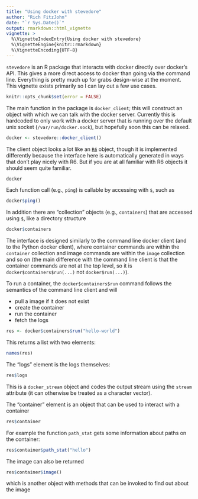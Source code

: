 ```yaml
---
title: "Using docker with stevedore"
author: "Rich FitzJohn"
date: "`r Sys.Date()`"
output: rmarkdown::html_vignette
vignette: >
  %\VignetteIndexEntry{Using docker with stevedore}
  %\VignetteEngine{knitr::rmarkdown}
  %\VignetteEncoding{UTF-8}
---
```


`stevedore` is an R package that interacts with docker directly
over docker's API.  This gives a more direct access to docker than
going via the command line.  Everything is pretty much up for grabs
design-wise at the moment.  This vignette exists primarily so I can
lay out a few use cases.

``` r
knitr::opts_chunk$set(error = FALSE)
```

The main function in the package is `docker_client`; this will
construct an object with which we can talk with the docker server.
Currently this is hardcoded to only work with a docker server that
is running over the default unix socket (`/var/run/docker.sock`),
but hopefully soon this can be relaxed.
``` r
docker <- stevedore::docker_client()
```

The client object looks a lot like an
[`R6`](https://github.com/wch/R6) object, though it is implemented
differently because the interface here is automatically generated
in ways that don't play nicely with R6.  But if you are at all
familiar with R6 objects it should seem quite familiar.
``` r
docker
```

Each function call (e.g., `ping`) is callable by accessing with
`$`, such as
``` r
docker$ping()
```

In addition there are "collection" objects (e.g., `containers`)
that are accessed using `$`, like a directory structure
``` r
docker$containers
```

The interface is designed similarly to the command line docker
client (and to the Python docker client), where container commands
are within the `container` collection and image commands are within
the `image` collection and so on (the main difference with the
command line client is that the container commands are not at the
top level, so it is `docker$containers$run(...)` not
`docker$run(...)`).

To run a container, the `docker$containers$run` command follows the
semantics of the command line client and will

* pull a image if it does not exist
* create the container
* run the container
* fetch the logs
``` r
res <- docker$containers$run("hello-world")
```

This returns a list with two elements:
``` r
names(res)
```

The "logs" element is the logs themselves:
``` r
res$logs
```

This is a `docker_stream` object and codes the output stream using
the `stream` attribute (it can otherwise be treated as a character
vector).

The "container" element is an object that can be used to interact
with a container
``` r
res$container
```

For example the function `path_stat` gets some information about
paths on the container:
``` r
res$container$path_stat("hello")
```

The image can also be returned
``` r
res$container$image()
```

which is another object with methods that can be invoked to find
out about the image
